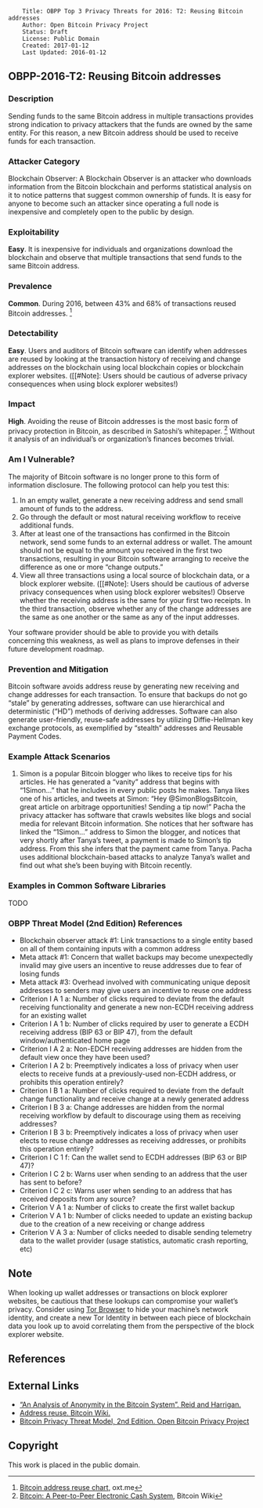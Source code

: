 <pre>
    Title: OBPP Top 3 Privacy Threats for 2016: T2: Reusing Bitcoin addresses
    Author: Open Bitcoin Privacy Project
    Status: Draft
    License: Public Domain
    Created: 2017-01-12
    Last Updated: 2016-01-12
</pre>

== OBPP-2016-T2: Reusing Bitcoin addresses ==

=== Description ===

Sending funds to the same Bitcoin address in multiple transactions provides strong indication to privacy attackers that the funds are owned by the same entity. For this reason, a new Bitcoin address should be used to receive funds for each transaction.

=== Attacker Category ===

Blockchain Observer: A Blockchain Observer is an attacker who downloads information from the Bitcoin blockchain and performs statistical analysis on it to notice patterns that suggest common ownership of funds. It is easy for anyone to become such an attacker since operating a full node is inexpensive and completely open to the public by design.

=== Exploitability ===

'''Easy'''. It is inexpensive for individuals and organizations download the blockchain and observe that multiple transactions that send funds to the same Bitcoin address.

=== Prevalence ===

'''Common'''. During 2016, between 43% and 68% of transactions reused Bitcoin addresses. <ref>[https://oxt.me/charts Bitcoin address reuse chart], oxt.me</ref>

=== Detectability ===

'''Easy'''. Users and auditors of Bitcoin software can identify when addresses are reused by looking at the transaction history of receiving and change addresses on the blockchain using local blockchain copies or blockchain explorer websites. ([[#Note]: Users should be cautious of adverse privacy consequences when using block explorer websites!)

=== Impact ===

'''High'''. Avoiding the reuse of Bitcoin addresses is the most basic form of privacy protection in Bitcoin, as described in Satoshi’s whitepaper. <ref>[https://en.bitcoin.it/wiki/Bitcoin_whitepaper Bitcoin: A Peer-to-Peer Electronic Cash System], Bitcoin Wiki</ref> Without it analysis of an individual’s or organization’s finances becomes trivial.

=== Am I Vulnerable? ===

The majority of Bitcoin software is no longer prone to this form of information disclosure. The following protocol can help you test this:

# In an empty wallet, generate a new receiving address and send small amount of funds to the address.
# Go through the default or most natural receiving workflow to receive additional funds.
# After at least one of the transactions has confirmed in the Bitcoin network, send some funds to an external address or wallet. The amount should not be equal to the amount you received in the first two transactions, resulting in your Bitcoin software arranging to receive the difference as one or more “change outputs.”
# View all three transactions using a local source of blockchain data, or a block explorer website. ([[#Note]: Users should be cautious of adverse privacy consequences when using block explorer websites!) Observe whether the receiving address is the same for your first two receipts. In the third transaction, observe whether any of the change addresses are the same as one another or the same as any of the input addresses.

Your software provider should be able to provide you with details concerning this weakness, as well as plans to improve defenses in their future development roadmap.

=== Prevention and Mitigation ===

Bitcoin software avoids address reuse by generating new receiving and change addresses for each transaction. To ensure that backups do not go “stale” by generating addresses, software can use hierarchical and deterministic (“HD”) methods of deriving addresses. Software can also generate user-friendly, reuse-safe addresses by utilizing Diffie-Hellman key exchange protocols, as exemplified by “stealth” addresses and Reusable Payment Codes.

=== Example Attack Scenarios ===

# Simon is a popular Bitcoin blogger who likes to receive tips for his articles. He has generated a “vanity” address that begins with “1Simon...” that he includes in every public posts he makes. Tanya likes one of his articles, and tweets at Simon: “Hey @SimonBlogsBitcoin, great article on arbitrage opportunities! Sending a tip now!” Pacha the privacy attacker has software that crawls websites like blogs and social media for relevant Bitcoin information. She notices that her software has linked the “1Simon...” address to Simon the blogger, and notices that very shortly after Tanya’s tweet, a payment is made to Simon’s tip address. From this she infers that the payment came from Tanya. Pacha uses additional blockchain-based attacks to analyze Tanya’s wallet and find out what she’s been buying with Bitcoin recently.

=== Examples in Common Software Libraries ===

TODO

=== OBPP Threat Model (2nd Edition) References ===

* Blockchain observer attack #1: Link transactions to a single entity based on all of them containing inputs with a common address
* Meta attack #1: Concern that wallet backups may become unexpectedly invalid may give users an incentive to reuse addresses due to fear of losing funds
* Meta attack #3: Overhead involved with communicating unique deposit addresses to senders may give users an incentive to reuse one address
* Criterion I A 1 a: Number of clicks required to deviate from the default receiving functionality and generate a new non-ECDH receiving address for an existing wallet
* Criterion I A 1 b: Number of clicks required by user to generate a ECDH receiving address (BIP 63 or BIP 47), from the default window/authenticated home page
* Criterion I A 2 a: Non-EDCH receiving addresses are hidden from the default view once they have been used?
* Criterion I A 2 b: Preemptively indicates a loss of privacy when user elects to receive funds at a previously-used non-ECDH address, or prohibits this operation entirely?
* Criterion I B 1 a: Number of clicks required to deviate from the default change functionality and receive change at a newly generated address
* Criterion I B 3 a: Change addresses are hidden from the normal receiving workflow by default to discourage using them as receiving addresses?
* Criterion I B 3 b: Preemptively indicates a loss of privacy when user elects to reuse change addresses as receiving addresses, or prohibits this operation entirely?
* Criterion I C 1 f: Can the wallet send to ECDH addresses (BIP 63 or BIP 47)?
* Criterion I C 2 b: Warns user when sending to an address that the user has sent to before?
* Criterion I C 2 c: Warns user when sending to an address that has received deposits from any source?
* Criterion V A 1 a: Number of clicks to create the first wallet backup
* Criterion V A 1 b: Number of clicks needed to update an existing backup due to the creation of a new receiving or change address
* Criterion V A 3 a: Number of clicks needed to disable sending telemetry data to the wallet provider (usage statistics, automatic crash reporting, etc)

== Note ==

When looking up wallet addresses or transactions on block explorer websites, be cautious that these lookups can compromise your wallet’s privacy. Consider using [https://www.torproject.org/projects/torbrowser.html Tor Browser] to hide your machine’s network identity, and create a new Tor Identity in between each piece of blockchain data you look up to avoid correlating them from the perspective of the block explorer website.

== References ==

<references />

== External Links ==

* [https://arxiv.org/pdf/1107.4524v2.pdf “An Analysis of Anonymity in the Bitcoin System”. Reid and Harrigan.]
* [https://en.bitcoin.it/wiki/Address_reuse Address reuse. Bitcoin Wiki.]
* [https://github.com/OpenBitcoinPrivacyProject/wallet-ratings/blob/master/report-02/ Bitcoin Privacy Threat Model, 2nd Edition. Open Bitcoin Privacy Project]

== Copyright ==

This work is placed in the public domain.
